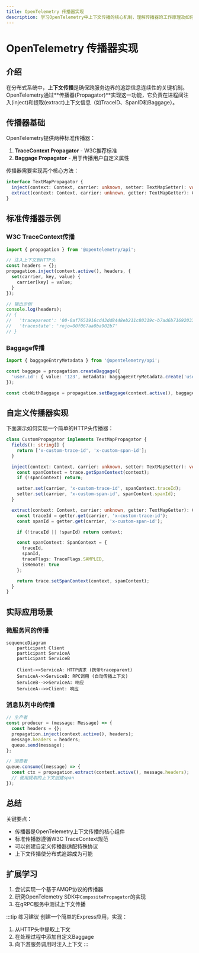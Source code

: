 ```yaml
---
title: OpenTelemetry 传播器实现
description: 学习OpenTelemetry中上下文传播的核心机制，理解传播器的工作原理及如何实现自定义传播器
---
```


# OpenTelemetry 传播器实现

## 介绍

在分布式系统中，**上下文传播**是确保跨服务边界的追踪信息连续性的关键机制。OpenTelemetry通过**传播器(Propagator)**实现这一功能，它负责在进程间注入(inject)和提取(extract)上下文信息（如TraceID、SpanID和Baggage）。

## 传播器基础

OpenTelemetry提供两种标准传播器：
1. **TraceContext Propagator** - W3C推荐标准
2. **Baggage Propagator** - 用于传播用户自定义属性

传播器需要实现两个核心方法：
```typescript
interface TextMapPropagator {
  inject(context: Context, carrier: unknown, setter: TextMapSetter): void;
  extract(context: Context, carrier: unknown, getter: TextMapGetter): Context;
}
```

## 标准传播器示例

### W3C TraceContext传播

```typescript
import { propagation } from '@opentelemetry/api';

// 注入上下文到HTTP头
const headers = {};
propagation.inject(context.active(), headers, {
  set(carrier, key, value) {
    carrier[key] = value;
  }
});

// 输出示例
console.log(headers);
// {
//   'traceparent': '00-0af7651916cd43dd8448eb211c80319c-b7ad6b7169203331-01',
//   'tracestate': 'rojo=00f067aa0ba902b7'
// }
```

### Baggage传播

```typescript
import { baggageEntryMetadata } from '@opentelemetry/api';

const baggage = propagation.createBaggage({
  'user.id': { value: '123', metadata: baggageEntryMetadata.create('user=1') }
});

const ctxWithBaggage = propagation.setBaggage(context.active(), baggage);
```

## 自定义传播器实现

下面演示如何实现一个简单的HTTP头传播器：

```typescript
class CustomPropagator implements TextMapPropagator {
  fields(): string[] {
    return ['x-custom-trace-id', 'x-custom-span-id'];
  }

  inject(context: Context, carrier: unknown, setter: TextMapSetter): void {
    const spanContext = trace.getSpanContext(context);
    if (!spanContext) return;

    setter.set(carrier, 'x-custom-trace-id', spanContext.traceId);
    setter.set(carrier, 'x-custom-span-id', spanContext.spanId);
  }

  extract(context: Context, carrier: unknown, getter: TextMapGetter): Context {
    const traceId = getter.get(carrier, 'x-custom-trace-id');
    const spanId = getter.get(carrier, 'x-custom-span-id');

    if (!traceId || !spanId) return context;

    const spanContext: SpanContext = {
      traceId,
      spanId,
      traceFlags: TraceFlags.SAMPLED,
      isRemote: true
    };

    return trace.setSpanContext(context, spanContext);
  }
}
```

## 实际应用场景

### 微服务间的传播

```mermaid
sequenceDiagram
    participant Client
    participant ServiceA
    participant ServiceB

    Client->>ServiceA: HTTP请求 (携带traceparent)
    ServiceA->>ServiceB: RPC调用 (自动传播上下文)
    ServiceB-->>ServiceA: 响应
    ServiceA-->>Client: 响应
```

### 消息队列中的传播

```typescript
// 生产者
const producer = (message: Message) => {
  const headers = {};
  propagation.inject(context.active(), headers);
  message.headers = headers;
  queue.send(message);
};

// 消费者
queue.consume((message) => {
  const ctx = propagation.extract(context.active(), message.headers);
  // 使用提取的上下文创建span
});
```

## 总结

关键要点：
- 传播器是OpenTelemetry上下文传播的核心组件
- 标准传播器遵循W3C TraceContext规范
- 可以创建自定义传播器适配特殊协议
- 上下文传播使分布式追踪成为可能

## 扩展学习

1. 尝试实现一个基于AMQP协议的传播器
2. 研究OpenTelemetry SDK中`CompositePropagator`的实现
3. 在gRPC服务中测试上下文传播

:::tip 练习建议
创建一个简单的Express应用，实现：
1. 从HTTP头中提取上下文
2. 在处理过程中添加自定义Baggage
3. 向下游服务调用时注入上下文
:::